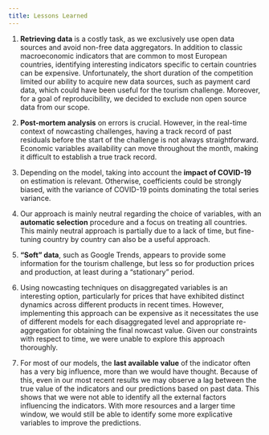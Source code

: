 ```yaml
---
title: Lessons Learned
---
```


1. **Retrieving data** is a costly task, as we exclusively use open data sources and avoid non-free data aggregators. In addition to classic macroeconomic indicators that are common to most European countries, identifying interesting indicators specific to certain countries can be expensive. Unfortunately, the short duration of the competition limited our ability to acquire new data sources, such as payment card data, which could have been useful for the tourism challenge. Moreover, for a goal of reproducibility, we decided to exclude non open source data from our scope.

2. **Post-mortem analysis** on errors is crucial. However, in the real-time context of nowcasting challenges, having a track record of past residuals before the start of the challenge is not always straightforward. Economic variables availability can move throughout the month, making it difficult to establish a true track record. 

3. Depending on the model, taking into account the **impact of COVID-19** on estimation is relevant. Otherwise, coefficients could be strongly biased, with the variance of COVID-19 points dominating the total series variance.

4. Our approach is mainly neutral regarding the choice of variables, with an **automatic selection** procedure and a focus on treating all countries. This mainly neutral approach is partially due to a lack of time, but fine-tuning country by country can also be a useful approach.

5. **"Soft" data**, such as Google Trends, appears to provide some information for the tourism challenge, but less so for production prices and production, at least during a "stationary" period.

6. Using nowcasting techniques on disaggregated variables is an interesting option, particularly for prices that have exhibited distinct dynamics across different products in recent times. However, implementing this approach can be expensive as it necessitates the use of different models for each disaggregated level and appropriate re-aggregation for obtaining the final nowcast value. Given our constraints with respect to time, we were unable to explore this approach thoroughly.

7. For most of our models, the **last available value** of the indicator often has a very big influence, more than we would have thought. Because of this, even in our most recent results we may observe a lag between the true value of the indicators and our predictions based on past data. This shows that we were not able to identify all the external factors influencing the indicators. With more resources and a larger time window, we would still be able to identify some more explicative variables to improve the predictions.
